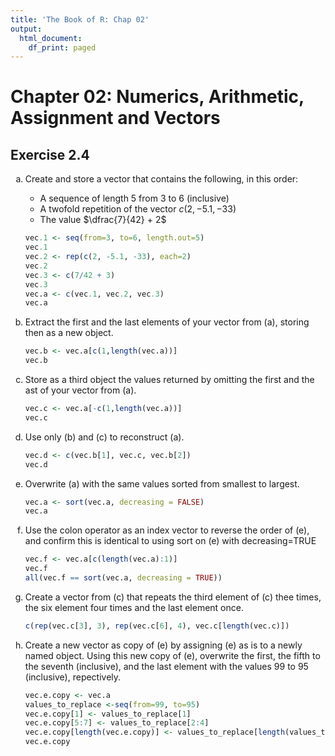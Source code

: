```yaml
---
title: 'The Book of R: Chap 02'
output:
  html_document:
    df_print: paged
---
```


# Chapter 02: Numerics, Arithmetic, Assignment and Vectors

## Exercise 2.4
  
  <ol type="a">
    <li>Create and store a vector that contains the following, in this order:</li>
      <ul>
        <li>A sequence of length 5 from 3 to 6 (inclusive)</li>
        <li>A twofold repetition of the vector $c(2, -5.1, -33)$</li>
        <li>The value $\dfrac{7}{42} + 2$</li>
      </ul>
```r
vec.1 <- seq(from=3, to=6, length.out=5)
vec.1
vec.2 <- rep(c(2, -5.1, -33), each=2)
vec.2
vec.3 <- c(7/42 + 3)
vec.3
vec.a <- c(vec.1, vec.2, vec.3)
vec.a
```
    <li>Extract the first and the last elements of your vector from (a), storing then as a new object.</li>
```r
vec.b <- vec.a[c(1,length(vec.a))]
vec.b
```
    <li>Store as a third object the values returned by omitting the first and the ast of your vector from (a).</li>
```r
vec.c <- vec.a[-c(1,length(vec.a))]
vec.c
```
    <li>Use only (b) and (c) to reconstruct (a).</li>
```r
vec.d <- c(vec.b[1], vec.c, vec.b[2])
vec.d
```
    <li>Overwrite (a) with the same values sorted from smallest to largest.</li>
```r
vec.a <- sort(vec.a, decreasing = FALSE)
vec.a
```
    <li>Use the colon operator as an index vector to reverse the order of (e), and confirm this is identical to using sort on (e) with decreasing=TRUE</li>
```r
vec.f <- vec.a[c(length(vec.a):1)]
vec.f
all(vec.f == sort(vec.a, decreasing = TRUE))
```
    <li>Create a vector from (c) that repeats the third element of (c) thee times, the six element four times and the last element once.</li>
```r
c(rep(vec.c[3], 3), rep(vec.c[6], 4), vec.c[length(vec.c)])
```
    <li>Create a new vector as copy of (e) by assigning (e) as is to a newly named object. Using this new copy of (e), overwrite the first, the fifth to the seventh (inclusive), and the last element with the values 99 to 95 (inclusive), repectively.</li>
```r
vec.e.copy <- vec.a
values_to_replace <-seq(from=99, to=95)
vec.e.copy[1] <- values_to_replace[1]
vec.e.copy[5:7] <- values_to_replace[2:4]
vec.e.copy[length(vec.e.copy)] <- values_to_replace[length(values_to_replace)]
vec.e.copy
```
  </ol>
  